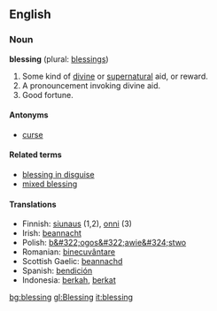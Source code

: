 ==English==

===Noun===
'''blessing''' (plural: [[blessings]])

#Some kind of [[divine]] or [[supernatural]] aid, or reward.
#A pronouncement invoking divine aid.
#Good fortune.

====Antonyms====
*[[curse]]

====Related terms====
*[[blessing in disguise]]
*[[mixed blessing]]

====Translations====
*Finnish: [[siunaus]] (1,2), [[onni]] (3)
*Irish: [[beannacht]]
*Polish: [[b&#322;ogos&#322;awie&#324;stwo]] {{n}}
*Romanian: [[binecuvântare]] {{f}}
*Scottish Gaelic: [[beannachd]]
*Spanish: [[bendición]] {{f}}
*Indonesia: [[berkah]], [[berkat]]
[[bg:blessing]]
[[gl:Blessing]]
[[it:blessing]]